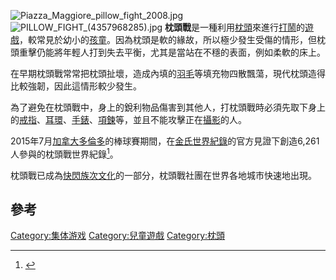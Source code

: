 [[File:Piazza_Maggiore_pillow_fight_2008.jpg|thumb]]
[[File:PILLOW_FIGHT_(4357968285).jpg|thumb]]
'''枕頭戰'''是一種利用[[枕頭|枕頭]]來進行[[打鬧|打鬧]]的[[遊戲|遊戲]]，較常見於幼小的[[孩童|孩童]]。因為枕頭是軟的緣故，所以極少發生受傷的情形，但枕頭重擊仍能將年輕人打到失去平衡，尤其是當站在不穩的表面，例如柔軟的床上。

在早期枕頭戰常常把枕頭扯壞，造成內填的[[羽毛|羽毛]]等填充物四散飄蕩，現代枕頭造得比較強韌，因此這情形較少發生。

為了避免在枕頭戰中，身上的銳利物品傷害到其他人，打枕頭戰時必須先取下身上的[[戒指|戒指]]、[[耳環|耳環]]、[[手錶|手錶]]、[[項鍊|項鍊]]等，並且不能攻擊正在[[攝影|攝影]]的人。

2015年7月[[加拿大|加拿大]][[多倫多|多倫多]]{{le|聖保羅聖人隊|St. Paul Saints}}的棒球賽期間，在[[金氏世界紀錄|金氏世界紀錄]]的官方見證下創造6,261人參與的枕頭戰世界紀錄<ref>{{cite web|title=Saint Paul Saints hold world's largest pillow fight|url=http://www.burlingtonfreepress.com/story/news/2015/07/21/saint-paul-saints-hold-worlds-largest-pillow-fight/30498025/|website=Burlington Free Press|accessdate=26 December 2016}}{{Dead link}}</ref>。 

枕頭戰已成為[[快閃族|快閃族]][[次文化|次文化]]的一部分，枕頭戰社團在世界各地城市快速地出現。

== 參考 ==
{{reflist}}


[[Category:集体游戏|Category:集体游戏]]
[[Category:兒童遊戲|Category:兒童遊戲]]
[[Category:枕頭|Category:枕頭]]